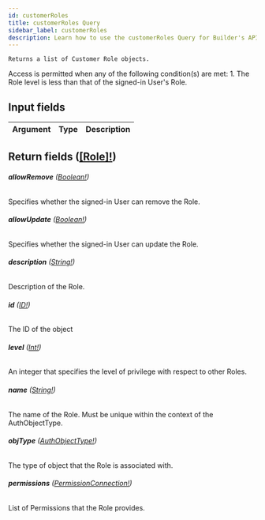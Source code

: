 ```yaml
---
id: customerRoles
title: customerRoles Query
sidebar_label: customerRoles
description: Learn how to use the customerRoles Query for Builder's API.
---
```


    Returns a list of Customer Role objects.

Access is permitted when any of the following condition(s) are met: 1. The Role level is less than that of the signed-in User's Role.

## Input fields

| Argument | Type | Description |
| -------- | ---- | ----------- |

## Return fields ([[Role]!](/composer/builder/api/schema/object/Role.mdx))

###### <b>allowRemove</b> ([Boolean!](/composer/builder/api/schema/scalar/Boolean.mdx))

Specifies whether the signed-in User can remove the Role.

###### <b>allowUpdate</b> ([Boolean!](/composer/builder/api/schema/scalar/Boolean.mdx))

Specifies whether the signed-in User can update the Role.

###### <b>description</b> ([String!](/composer/builder/api/schema/scalar/String.mdx))

Description of the Role.

###### <b>id</b> ([ID!](/composer/builder/api/schema/scalar/ID.mdx))

The ID of the object

###### <b>level</b> ([Int!](/composer/builder/api/schema/scalar/Int.mdx))

An integer that specifies the level of privilege with respect to other Roles.

###### <b>name</b> ([String!](/composer/builder/api/schema/scalar/String.mdx))

The name of the Role. Must be unique within the context of the AuthObjectType.

###### <b>objType</b> ([AuthObjectType!](/composer/builder/api/schema/object/AuthObjectType.mdx))

The type of object that the Role is associated with.

###### <b>permissions</b> ([PermissionConnection!](/composer/builder/api/schema/object/PermissionConnection.mdx))

List of Permissions that the Role provides.
